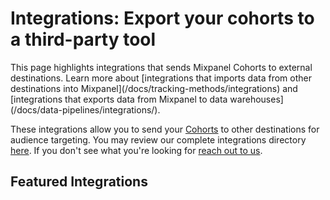 
# Integrations: Export your cohorts to a third-party tool

<Callout type="info">
This page highlights integrations that sends Mixpanel Cohorts to external destinations. Learn more about [integrations that imports data from other destinations into Mixpanel](/docs/tracking-methods/integrations) and [integrations that exports data from Mixpanel to data warehouses](/docs/data-pipelines/integrations/).
</Callout>

These integrations allow you to send your [Cohorts](/docs/users/cohorts) to other destinations for audience targeting. You may review our complete integrations directory [here](https://mixpanel.com/partners/integrations). If you don't see what you're looking for [reach out to us](https://mixpanel.com/get-support).

## Featured Integrations
<Cards>
  <Cards.Card icon title="AB Tasty" href="/docs/cohort-sync/integrations/abtasty" />
  <Cards.Card icon title="Airship" href="/docs/cohort-sync/integrations/airship" />
  <Cards.Card icon title="Appcues" href="/docs/cohort-sync/integrations/appcues" />
  <Cards.Card icon title="Apptimize" href="/docs/cohort-sync/integrations/apptimize" />
  <Cards.Card icon title="Braze" href="/docs/cohort-sync/integrations/braze" />
  <Cards.Card icon title="Chameleon" href="/docs/cohort-sync/integrations/chameleon" />
  <Cards.Card icon title="CleverTap" href="/docs/cohort-sync/integrations/clevertap" />
  <Cards.Card icon title="Facebook Ads" href="/docs/cohort-sync/integrations/facebook-ads" />
  <Cards.Card icon title="Google Ads" href="/docs/cohort-sync/integrations/google-ads" /> 
  <Cards.Card icon title="Insider" href="/docs/cohort-sync/integrations/insider" />
  <Cards.Card icon title="Intercom" href="https://www.intercom.com/help/en/articles/299-import-your-mixpanel-contacts" />
  <Cards.Card icon title="Iterable" href="/docs/cohort-sync/integrations/iterable" />
  <Cards.Card icon title="Kameleoon" href="/docs/cohort-sync/integrations/kameleoon" />
  <Cards.Card icon title="Leanplum" href="/docs/cohort-sync/integrations/leanplum" />
  <Cards.Card icon title="Mailchimp" href="/docs/cohort-sync/integrations/mailchimp" />
  <Cards.Card icon title="Marketo" href="/docs/cohort-sync/integrations/marketo" />
  <Cards.Card icon title="MoEngage" href="/docs/cohort-sync/integrations/moengage" />
  <Cards.Card icon title="OneSignal" href="/docs/cohort-sync/integrations/onesignal" />
  <Cards.Card icon title="Salesforce Marketing Cloud" href="/docs/cohort-sync/integrations/salesforce-marketing-cloud" />
  <Cards.Card icon title="Segment" href="/docs/cohort-sync/integrations/segment" />
  <Cards.Card icon title="Taplytics" href="/docs/cohort-sync/integrations/taplytics" />
  <Cards.Card icon title="VWO" href="/docs/cohort-sync/integrations/vwo" />
  <Cards.Card icon title="WebEngage" href="/docs/cohort-sync/integrations/webengage" />
  <Cards.Card icon title="Xtremepush" href="/docs/cohort-sync/integrations/xtremepush" />
</Cards>
